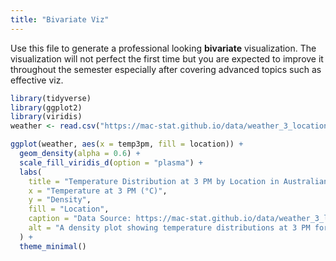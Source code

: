 ```yaml
---
title: "Bivariate Viz"
---
```


Use this file to generate a professional looking **bivariate** visualization.  The visualization will not perfect the first time but you are expected to improve it throughout the semester especially after covering advanced topics such as effective viz.


```r
library(tidyverse)
library(ggplot2)
library(viridis) 
weather <- read.csv("https://mac-stat.github.io/data/weather_3_locations.csv")
```

```r
ggplot(weather, aes(x = temp3pm, fill = location)) +
  geom_density(alpha = 0.6) +
  scale_fill_viridis_d(option = "plasma") + 
  labs(
    title = "Temperature Distribution at 3 PM by Location in Australian Cities",
    x = "Temperature at 3 PM (°C)",
    y = "Density",
    fill = "Location",
    caption = "Data Source: https://mac-stat.github.io/data/weather_3_locations.csv",
    alt = "A density plot showing temperature distributions at 3 PM for different locations in Australian cities. Each location is represented by a different color."
  ) +
  theme_minimal()
```

